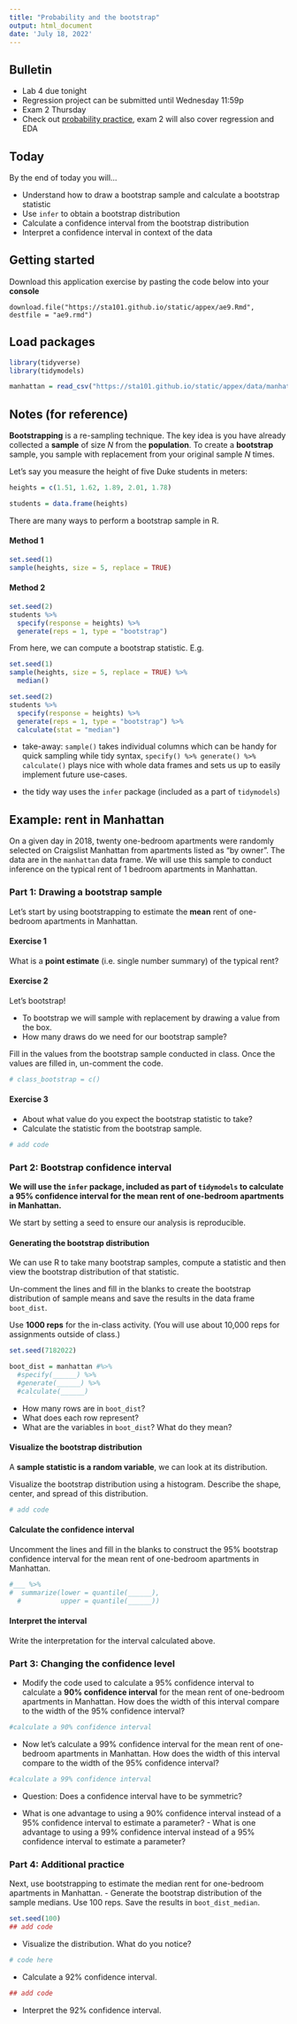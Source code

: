```yaml
---
title: "Probability and the bootstrap"
output: html_document
date: 'July 18, 2022'
---
```


## Bulletin

- Lab 4 due tonight
- Regression project can be submitted until Wednesday 11:59p
- Exam 2 Thursday
- Check out [probability practice](https://sta101.github.io/practice/), exam 2 will also cover regression and EDA

## Today

By the end of today you will...

- Understand how to draw a bootstrap sample and calculate a bootstrap statistic 
- Use `infer` to obtain a bootstrap distribution 
- Calculate a confidence interval from the bootstrap distribution
- Interpret a confidence interval in context of the data 

## Getting started

Download this application exercise by pasting the code below into your **console**

```
download.file("https://sta101.github.io/static/appex/ae9.Rmd",
destfile = "ae9.rmd")
```

## Load packages

```r
library(tidyverse)
library(tidymodels)
```

```r
manhattan = read_csv("https://sta101.github.io/static/appex/data/manhattan.csv")
```

## Notes (for reference)

**Bootstrapping** is a re-sampling technique. The key idea is you have already collected a **sample** of size $N$ from the **population**. To create a **bootstrap** sample, you sample with replacement from your original sample $N$ times.

Let's say you measure the height of five Duke students in meters:

```r
heights = c(1.51, 1.62, 1.89, 2.01, 1.78)

students = data.frame(heights)
```

There are many ways to perform a bootstrap sample in R.

#### Method 1

```r
set.seed(1)
sample(heights, size = 5, replace = TRUE)
```

#### Method 2

```r
set.seed(2)
students %>%
  specify(response = heights) %>%
  generate(reps = 1, type = "bootstrap")
```

From here, we can compute a bootstrap statistic. E.g.

```r
set.seed(1)
sample(heights, size = 5, replace = TRUE) %>%
  median()

set.seed(2)
students %>%
  specify(response = heights) %>%
  generate(reps = 1, type = "bootstrap") %>%
  calculate(stat = "median")

```

- take-away: `sample()` takes individual columns which can be handy for quick sampling while tidy syntax, `specify() %>% generate() %>% calculate()` plays nice with whole data frames and sets us up to easily implement future use-cases.

- the tidy way uses the `infer` package (included as a part of `tidymodels`)


## Example: rent in Manhattan

On a given day in 2018, twenty one-bedroom apartments were randomly selected on Craigslist Manhattan from apartments listed as "by owner". The data are in the `manhattan` data frame.  We will use this sample to conduct inference on the typical rent of 1 bedroom apartments in Manhattan. 

### Part 1: Drawing a bootstrap sample

Let's start by using bootstrapping to estimate the **mean** rent of one-bedroom apartments in Manhattan. 

#### Exercise 1

What is a **point estimate** (i.e. single number summary) of the typical rent? 

#### Exercise 2

Let's bootstrap! 

- To bootstrap we will sample with replacement by drawing a value from the box. 
- How many draws do we need for our bootstrap sample? 

Fill in  the values from the bootstrap sample conducted in class. Once the values are filled in, un-comment the code. 

```r
# class_bootstrap = c()

```

#### Exercise 3

- About what value do you expect the bootstrap statistic to take? 
- Calculate the statistic from the bootstrap sample. 

```r
# add code

```

### Part 2: Bootstrap confidence interval

**We will use the `infer` package, included as part of `tidymodels` to calculate a 95% confidence interval for the mean rent of one-bedroom apartments in Manhattan.**

We start by setting a seed to ensure our analysis is reproducible. 

#### Generating the bootstrap distribution

We can use R to take many bootstrap samples, compute a statistic and then view the bootstrap distribution of that statistic.

Un-comment the lines and fill in the blanks to create the bootstrap distribution of sample means and save the results in the data frame `boot_dist`.    

Use **1000 reps** for the in-class activity. (You will use about 10,000 reps for assignments outside of class.)

```r
set.seed(7182022)

boot_dist = manhattan #%>%
  #specify(______) %>%
  #generate(______) %>%
  #calculate(______)
```

- How many rows are in `boot_dist`? 
- What does each row represent? 
- What are the variables in `boot_dist`? What do they mean?

#### Visualize the bootstrap distribution 

A **sample statistic is a random variable**, we can look at its distribution.

Visualize the bootstrap distribution using a histogram. Describe the shape, center, and spread of this distribution. 

```r
# add code

```

#### Calculate the confidence interval

Uncomment the lines and fill in the blanks to construct the 95% bootstrap confidence interval for the mean rent of one-bedroom apartments in Manhattan. 

```r
#___ %>%
#  summarize(lower = quantile(______),
  #          upper = quantile(______))
```

#### Interpret the interval

Write the interpretation for the interval calculated above. 

### Part 3: Changing the confidence level 

- Modify the code used to calculate a 95% confidence interval to calculate a **90% confidence interval** for the mean rent of one-bedroom apartments in Manhattan. How does the width of this interval compare to the width of the 95% confidence interval? 

```r
#calculate a 90% confidence interval
```

- Now let's calculate a 99% confidence interval for the mean rent of one-bedroom apartments in Manhattan. How does the width of this interval compare to the width of the 95% confidence interval? 

```r
#calculate a 99% confidence interval
```

- Question: Does a confidence interval have to be symmetric?

- What is one advantage to using a 90% confidence interval instead of a 95% confidence interval to estimate a parameter? - What is one advantage to using a 99% confidence interval instead of a 95% confidence interval to estimate a parameter? 

### Part 4: Additional practice

Next, use bootstrapping to estimate the median rent for one-bedroom apartments in Manhattan. 
- Generate the bootstrap distribution of the sample medians. Use 100 reps. Save the results in `boot_dist_median`.

```r
set.seed(100)
## add code
```

- Visualize the distribution. What do you notice?

```r
# code here
```


- Calculate a 92% confidence interval. 

```r
## add code
```

- Interpret the 92% confidence interval. 



